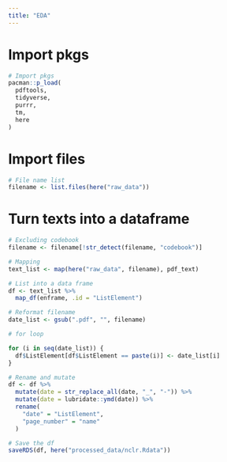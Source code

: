 ```yaml
---
title: "EDA"
---
```


# Import pkgs 

```r
# Import pkgs
pacman::p_load(
  pdftools,
  tidyverse,
  purrr,
  tm,
  here
)
```

# Import files 

```r
# File name list
filename <- list.files(here("raw_data"))
```

# Turn texts into a dataframe 

```r
# Excluding codebook
filename <- filename[!str_detect(filename, "codebook")]

# Mapping 
text_list <- map(here("raw_data", filename), pdf_text)

# List into a data frame
df <- text_list %>%
  map_df(enframe, .id = "ListElement")

# Reformat filename
date_list <- gsub(".pdf", "", filename)

# for loop

for (i in seq(date_list)) {
  df$ListElement[df$ListElement == paste(i)] <- date_list[i]
}

# Rename and mutate
df <- df %>%
  mutate(date = str_replace_all(date, "_", "-")) %>%
  mutate(date = lubridate::ymd(date)) %>%
  rename(
    "date" = "ListElement",
    "page_number" = "name"
  ) 

# Save the df
saveRDS(df, here("processed_data/nclr.Rdata"))
```
